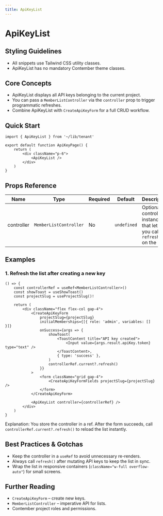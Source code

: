 ```yaml
---
title: ApiKeyList
---
```


<!-- Edited by human: false -->
<!-- Examples count: 1 -->
<!-- Source examples: 0 -->
<!-- Playground examples: 1 -->
<!-- External examples: 0 -->
<!-- Import examples: 1 -->

# ApiKeyList

## Styling Guidelines
* All snippets use Tailwind CSS utility classes.
* ApiKeyList has no mandatory Contember theme classes.

## Core Concepts
* ApiKeyList displays all API keys belonging to the current project.
* You can pass a `MemberListController` via the `controller` prop to trigger programmatic refreshes.
* Combine ApiKeyList with `CreateApiKeyForm` for a full CRUD workflow.

## Quick Start
```tsx
import { ApiKeyList } from '~/lib/tenant'

export default function ApiKeyPage() {
	return (
		<div className="p-6">
			<ApiKeyList />
		</div>
	)
}
```

## Props Reference
| Name | Type | Required | Default | Description |
|------|------|----------|---------|-------------|
| controller | `MemberListController` | No | `undefined` | Optional controller instance that lets you call `refresh()` on the list. |

## Examples

### 1. Refresh the list after creating a new key
```tsx
() => {
	const controllerRef = useRef<MemberListController>()
	const showToast = useShowToast()
	const projectSlug = useProjectSlug()!

	return (
		<div className="flex flex-col gap-4">
			<CreateApiKeyForm
				projectSlug={projectSlug}
				initialMemberships={[{ role: 'admin', variables: [] }]}
				onSuccess={args => {
					showToast(
						<ToastContent title="API key created">
							<Input value={args.result.apiKey.token} type="text" />
						</ToastContent>,
						{ type: 'success' },
					)
					controllerRef.current?.refresh()
				}}
			>
				<form className="grid gap-4">
					<CreateApiKeyFormFields projectSlug={projectSlug} />
				</form>
			</CreateApiKeyForm>

			<ApiKeyList controller={controllerRef} />
		</div>
	)
}
```
Explanation: You store the controller in a ref. After the form succeeds, call `controllerRef.current?.refresh()` to reload the list instantly.

## Best Practices & Gotchas
* Keep the controller in a `useRef` to avoid unnecessary re-renders.
* Always call `refresh()` after mutating API keys to keep the list in sync.
* Wrap the list in responsive containers (`className="w-full overflow-auto"`) for small screens.

## Further Reading
* `CreateApiKeyForm` – create new keys.
* `MemberListController` – imperative API for lists.
* Contember project roles and permissions.

<!-- End of Generated Documentation -->
